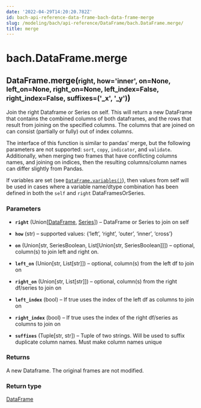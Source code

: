 ```yaml
---
date: '2022-04-29T14:20:20.782Z'
id: bach-api-reference-data-frame-bach-data-frame-merge
slug: /modeling/bach/api-reference/DataFrame/bach.DataFrame.merge/
title: merge
---
```


# bach.DataFrame.merge

<div class="method">
<h2 class="signature-class"><span class="additional-name">DataFrame.</span><span class="name">merge(</span><small class="parameter-list"><span class="parameter" id="right">right</span>, <span class="parameter" id="how">how='inner'</span>, <span class="parameter" id="on">on=None</span>, <span class="parameter" id="left_on">left_on=None</span>, <span class="parameter" id="right_on">right_on=None</span>, <span class="parameter" id="left_index">left_index=False</span>, <span class="parameter" id="right_index">right_index=False</span>, <span class="parameter" id="suffixes">suffixes=('_x', '_y')</span></small>)</h2>


<div class="content">

Join the right Dataframe or Series on self. This will return a new DataFrame that contains the
combined columns of both dataframes, and the rows that result from joining on the specified columns.
The columns that are joined on can consist (partially or fully) out of index columns.

The interface of this function is similar to pandas’ merge, but the following parameters are not
supported: `sort`, `copy`, `indicator`, and `validate`.
Additionally, when merging two frames that have conflicting columns names, and joining on indices,
then the resulting columns/column names can differ slightly from Pandas.

If variables are set (see [`DataFrame.variables()`](/docs/modeling/bach/api-reference/DataFrame/bach.DataFrame.variables/#bach.DataFrame.variables)), then values from self will be used in cases
where a variable name/dtype combination has been defined in both the `self` and `right`
DataFramesOrSeries.


### Parameters

* **`right`** (Union[[DataFrame](/docs/modeling/bach/api-reference/DataFrame/bach.DataFrame/#bach.DataFrame), [Series](/docs/modeling/bach/api-reference/Series/bach.Series/#bach.Series)]) – DataFrame or Series to join on self

* **`how`** (str) – supported values: {‘left’, ‘right’, ‘outer’, ‘inner’, ‘cross’}

* **`on`** (Union[str, SeriesBoolean, List[Union[str, SeriesBoolean]]]) – optional, column(s) to join left and right on.

* **`left_on`** (Union[str, List[str]]) – optional, column(s) from the left df to join on

* **`right_on`** (Union[str, List[str]]) – optional, column(s) from the right df/series to join on

* **`left_index`** (bool) – If true uses the index of the left df as columns to join on

* **`right_index`** (bool) – If true uses the index of the right df/series as columns to join on

* **`suffixes`** (Tuple[str, str]) – Tuple of two strings. Will be used to suffix duplicate column names. Must make
column names unique



### Returns

A new Dataframe. The original frames are not modified.



### Return type

[DataFrame](/docs/modeling/bach/api-reference/DataFrame/bach.DataFrame/#bach.DataFrame)



</div>

</div>
